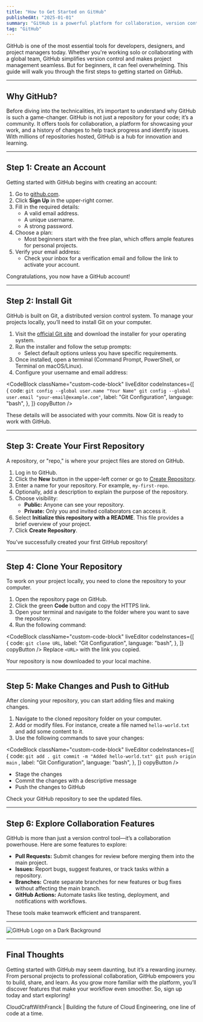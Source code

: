 ---
title: "How to Get Started on GitHub"
publishedAt: "2025-01-01"
summary: "GitHub is a powerful platform for collaboration, version control, and project management. Here's a step-by-step guide to help you get started."
tag: "GitHub"
---

GitHub is one of the most essential tools for developers, designers, and project managers today. Whether you're working solo or collaborating with a global team, GitHub simplifies version control and makes project management seamless. But for beginners, it can feel overwhelming. This guide will walk you through the first steps to getting started on GitHub.

---

## Why GitHub?

Before diving into the technicalities, it’s important to understand why GitHub is such a game-changer. GitHub is not just a repository for your code; it’s a community. It offers tools for collaboration, a platform for showcasing your work, and a history of changes to help track progress and identify issues. With millions of repositories hosted, GitHub is a hub for innovation and learning.

---

## Step 1: Create an Account

Getting started with GitHub begins with creating an account:

1. Go to [github.com](https://github.com/).
2. Click **Sign Up** in the upper-right corner.
3. Fill in the required details:
   - A valid email address.
   - A unique username.
   - A strong password.
4. Choose a plan:
   - Most beginners start with the free plan, which offers ample features for personal projects.
5. Verify your email address:
   - Check your inbox for a verification email and follow the link to activate your account.

Congratulations, you now have a GitHub account!

---

## Step 2: Install Git

GitHub is built on Git, a distributed version control system. To manage your projects locally, you’ll need to install Git on your computer.

1. Visit the [official Git site](https://git-scm.com/) and download the installer for your operating system.
2. Run the installer and follow the setup prompts:
   - Select default options unless you have specific requirements.
3. Once installed, open a terminal (Command Prompt, PowerShell, or Terminal on macOS/Linux).
4. Configure your username and email address:
  
<CodeBlock
    className="custom-code-block"
    liveEditor
    codeInstances={[
        {
            code: `git config --global user.name "Your Name"
git config --global user.email "your-email@example.com"`,
            label: "Git Configuration",
            language: "bash",
        },
    ]}
    copyButton
/>



   These details will be associated with your commits.
Now Git is ready to work with GitHub.

---

## Step 3: Create Your First Repository

A repository, or "repo," is where your project files are stored on GitHub.

1. Log in to GitHub.
2. Click the **New** button in the upper-left corner or go to [Create Repository](https://github.com/new).
3. Enter a name for your repository. For example, `my-first-repo`.
4. Optionally, add a description to explain the purpose of the repository.
5. Choose visibility:
   - **Public:** Anyone can see your repository.
   - **Private:** Only you and invited collaborators can access it.
6. Select **Initialize this repository with a README**. This file provides a brief overview of your project.
7. Click **Create Repository**.

You’ve successfully created your first GitHub repository!

---

## Step 4: Clone Your Repository

To work on your project locally, you need to clone the repository to your computer.

1. Open the repository page on GitHub.
2. Click the green **Code** button and copy the HTTPS link.
3. Open your terminal and navigate to the folder where you want to save the repository.
4. Run the following command:

<CodeBlock
    className="custom-code-block"
    liveEditor
    codeInstances={[
        {
            code: `git clone URL`,
            label: "Git Configuration",
            language: "bash",
        },
    ]}
    copyButton
/>
   Replace `<URL>` with the link you copied.

Your repository is now downloaded to your local machine.

---

## Step 5: Make Changes and Push to GitHub

After cloning your repository, you can start adding files and making changes.

1. Navigate to the cloned repository folder on your computer.
2. Add or modify files. For instance, create a file named `hello-world.txt` and add some content to it.
3. Use the following commands to save your changes:

<CodeBlock
    className="custom-code-block"
    liveEditor
    codeInstances={[
        {
            code: `git add .
git commit -m "Added hello-world.txt"
git push origin main`
            ,
            label: "Git Configuration",
            language: "bash",
        },
    ]}
    copyButton
/>
   - Stage the changes
   - Commit the changes with a descriptive message
   - Push the changes to GitHub

Check your GitHub repository to see the updated files.

---

## Step 6: Explore Collaboration Features

GitHub is more than just a version control tool—it’s a collaboration powerhouse. Here are some features to explore:

- **Pull Requests:** Submit changes for review before merging them into the main project.
- **Issues:** Report bugs, suggest features, or track tasks within a repository.
- **Branches:** Create separate branches for new features or bug fixes without affecting the main branch.
- **GitHub Actions:** Automate tasks like testing, deployment, and notifications with workflows.

These tools make teamwork efficient and transparent.

---

![GitHub Logo on a Dark Background](/images/github.jpg)

---

## Final Thoughts

Getting started with GitHub may seem daunting, but it’s a rewarding journey. From personal projects to professional collaboration, GitHub empowers you to build, share, and learn. As you grow more familiar with the platform, you’ll discover features that make your workflow even smoother. So, sign up today and start exploring!

CloudCraftWithFranck | Building the future of Cloud Engineering, one line of code at a time.